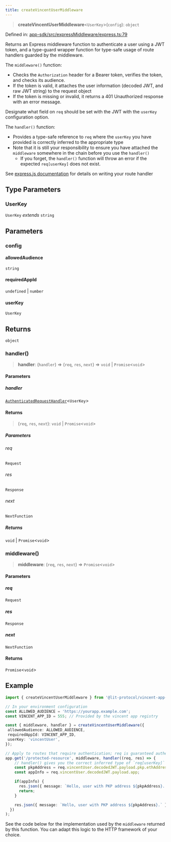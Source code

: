 ```yaml
---
title: createVincentUserMiddleware
---
```


> **createVincentUserMiddleware**\<`UserKey`\>(`config`): `object`

Defined in: [app-sdk/src/expressMiddleware/express.ts:79](https://github.com/LIT-Protocol/Vincent/blob/24971b3553e0b3a0f81730455f8a1892791091ad/packages/libs/app-sdk/src/expressMiddleware/express.ts#L79)

Returns an Express middleware function to authenticate a user using a JWT token, and a type-guard wrapper function
for type-safe usage of route handlers guarded by the middleware.

The `middleware()` function:
- Checks the `Authorization` header for a Bearer token, verifies the token, and checks its audience.
- If the token is valid, it attaches the user information (decoded JWT, and raw JWT string) to the request object
- If the token is missing or invalid, it returns a 401 Unauthorized response with an error message.

Designate what field on `req` should be set with the JWT with the `userKey` configuration option.

The `handler()` function:
- Provides a type-safe reference to `req` where the `userKey` you have provided is correctly inferred to the appropriate type
- Note that it is still your responsibility to ensure you have attached the `middleware` somewhere in the chain before you use the `handler()`
  - If you forget, the `handler()` function will throw an error if the expected `req[userKey]` does not exist.

See [express.js documentation](https://expressjs.com/en/guide/writing-middleware.html) for details on writing your route handler

## Type Parameters

### UserKey

`UserKey` *extends* `string`

## Parameters

### config

#### allowedAudience

`string`

#### requiredAppId

`undefined` \| `number`

#### userKey

`UserKey`

## Returns

`object`

### handler()

> **handler**: (`handler`) => (`req`, `res`, `next`) => `void` \| `Promise`\<`void`\>

#### Parameters

##### handler

[`AuthenticatedRequestHandler`](/api-reference/app-sdk/expressMiddleware/type-aliases/AuthenticatedRequestHandler)\<`UserKey`\>

#### Returns

> (`req`, `res`, `next`): `void` \| `Promise`\<`void`\>

##### Parameters

###### req

`Request`

###### res

`Response`

###### next

`NextFunction`

##### Returns

`void` \| `Promise`\<`void`\>

### middleware()

> **middleware**: (`req`, `res`, `next`) => `Promise`\<`void`\>

#### Parameters

##### req

`Request`

##### res

`Response`

##### next

`NextFunction`

#### Returns

`Promise`\<`void`\>

## Example

```typescript
import { createVincentUserMiddleware } from '@lit-protocol/vincent-app-sdk/expressMiddleware';

// In your environment configuration
const ALLOWED_AUDIENCE = 'https://yourapp.example.com';
const VINCENT_APP_ID = 555; // Provided by the vincent app registry

const { middleware, handler } = createVincentUserMiddleware({
 allowedAudience: ALLOWED_AUDIENCE,
 requiredAppId: VINCENT_APP_ID,
 userKey: 'vincentUser',
});

// Apply to routes that require authentication; req is guaranteed authenticated because it is wrapped in `handler()`
app.get('/protected-resource', middleware, handler((req, res) => {
    // handler() gives you the correct inferred type of `req[userKey]`
    const pkpAddress = req.vincentUser.decodedJWT.payload.pkp.ethAddress;
    const appInfo = req.vincentUser.decodedJWT.payload.app;

    if(appInfo) {
      res.json({ message: `Hello, user with PKP address ${pkpAddress}. You are authenticated for app ${appInfo.id} @ v${appInfo.version}` });
      return;
    }

    res.json({ message: `Hello, user with PKP address ${pkpAddress}.` });
  })
);
```

See the code below for the implementation used by the `middleware` returned by this function. You can adapt this logic
to the HTTP framework of your choice.
